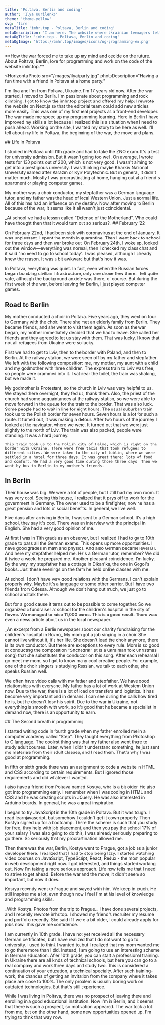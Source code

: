 ```yaml
---
title: 'Poltava, Berlin and coding'
author: 'Ilya Kurilenko'
theme: 'theme-yellow'
svg: 'fire'
metaTitle: 'imhr.top - Poltava, Berlin and coding'
metaDescription: 'I am here. The website where Ukrainian teenagers tells their stories.'
metaOgTitle: 'imhr.top - Poltava, Berlin and coding'
metaOgImage: 'https://imhr.top/images/icons/og-programming-en.png'
---
```


<Heading img="/images/ilya/heading.jpg" photoLeft />

<Medium>
  **How the war forced me to take up my mind and decide on the future. About Poltava, Berlin, love for programming and work on the code of the website imhr.top.**
</Medium>

<HorizontalPhoto
  src="/images/ilya/party.jpg"
  photoDescription="Having a fun time with a friend in Poltava at a home party."
>
  I'm Ilya and I'm from Poltava, Ukraine. I'm 17 years old now. After the war started, I moved to Berlin. I'm passionate about programming and rock climbing. I got to know the imhr.top project and offered my help: I rewrote the website on Next.js so that the editorial team could add new articles more easily. This was one of my first real projects as a front-end developer. The war made me speed up my programming learning. Here in Berlin I have improved my skills a lot because I realized this is a situation when I need to push ahead. Working on the site, I wanted my story to be here as well. I'll tell about my life in Poltava, the beginning of the war, the move and plans.
</HorizontalPhoto>

<Medium>
  ## Life in Poltava

  I studied in Poltava until 11th grade and had to take the ZNO exam. It's a test for university admission. But it wasn't going too well. On average, I wrote tests for 130 points out of 200, which is not very good. I wasn't aiming to get into a prestigious university. I was thinking maybe Kharkiv National University named after Karazin or Kyiv Polytechnic. But in general, it didn't matter much. Mostly I was procrastinating at home, hanging out at a friend's apartment or playing computer games. 

  My mother was a choir conductor, my stepfather was a German language tutor, and my father was the head of local Western Union. Just a normal life. All of this has had an influence on my destiny. Now, after moving to Berlin because of the war, it seems like it all wasn't just coincidental.

</Medium>

<Medium>
  <PhotoAndText src='/images/ilya/military.jpg'>
    _At school we had a lesson called "Defense of the Motherland". Who could have thought then that it would turn out so serious?_
  </PhotoAndText>
</Medium>

<Medium>
  ## February ‘22

  On February 22nd, I had been sick with coronavirus at the end of January. It was unpleasant. I spent the month in quarantine. Then I went back to school for three days and then war broke out. On February 24th, I woke up, looked out the window—everything was normal, then I checked my class chat and it said "no need to go to school today". I was pleased, although I already knew the reason. It was a bit awkward but that's how it was. 

  In Poltava, everything was quiet. In fact, even when the Russian forces began bombing civilian infrastructure, only one drone flew there. I felt quite safe, although the background anxiety was there, of course. But during the first week of the war, before leaving for Berlin, I just played computer games.

  ## Road to Berlin

  My mother conducted a choir in Poltava. Five years ago, they went on tour to Germany with the choir. There she met an elderly family from Berlin. They became friends, and she went to visit them again. As soon as the war began, my mother immediately decided that we had to leave. She called her friends and they agreed to let us stay with them. That was lucky. I know that not all refugees from Ukraine were so lucky.

  First we had to get to Lviv, then to the border with Poland, and then to Berlin. At the railway station, we were seen off by my father and stepfather. We left with the following composition: me, my mother, my aunt with a child and my godmother with three children. The express train to Lviv was free, so people were crammed into it. I sat near the toilet, the train was shaking, but we made it.

  My godmother is Protestant, so the church in Lviv was very helpful to us. We stayed there overnight, they fed us, thank them. Also, the priest of the church had some acquaintances at the railway station, so we were able to move forward in the queue for the train to the border. That was also luck. Some people had to wait in line for eight hours.
  <VerticalVideoAndText src="/video/ilya/lviv-poland.mp4" caption="Video from the phone from the trip to Lviv&nbsp;—&nbsp;the border with Poland" poster="/video/ilya/lviv-poland-poster.jpg">
    The usual suburban train took us to the Polish border for seven hours. Seven hours is a lot for such a route. It turned out, it was making a detour. After two hours of the journey I looked at the navigator, where we were. It turned out that we were just slightly to the north of Lviv. The train was also packed, people were standing. It was a hard journey.

    This train took us to the Polish city of Helme, which is right on the border with Ukraine. There were free taxis that took refugees to different cities. We were taken to the city of Lublin, where we were settled in a hotel for three days. It was great there: lots of food and comfort. We had a very good time during those three days. Then we went by bus to Berlin to my mother's friends.
  </VerticalVideoAndText>
</Medium>

<Medium>

## In Berlin

  Their house was big. We were a lot of people, but I still had my own room. It was very cool. Seeing this house, I realized that it pays off to work for the government in Germany. The owner used to be a firefighter, now he has a great pension and lots of social benefits. In general, we live well.

  Five days after arriving in Berlin, I was sent to a German school. It's a high school, they say it's cool. There was an interview with the principal in English. She had a very good opinion of me.

  At first I was in 11th grade as an observer, but I realized I had to go to 10th grade to pass all the German exams. This opens up more opportunities. I have good grades in math and physics. And also German became level B1. And here my stepfather helped me. He's a German tutor, remember? We did it twice a week, he prepared me. Another pleasant coincidence. I'm lucky. By the way, my stepfather has a cottage in Dikan'ka, the one in Gogol's books. Just these evenings on the farm he held online classes with me.

  At school, I don't have very good relations with the Germans. I can't explain properly why. Maybe it's a language or some other barrier. But I have two friends from Odessa. Although we don't hang out much, we just go to school and talk there.

  But for a good cause it turns out to be possible to come together. So we organized a fundraiser at school for the children's hospital in the city of Rovno. We managed to raise 11,000 euros. This is a good result. There was even a news article about us in the local newspaper.

</Medium>

<Medium>
  <PhotoAndText src='/images/ilya/newspaper.jpg'>
    _An excerpt from a Berlin newspaper about our charity fundraising for the children's hospital in Rovno_
  </PhotoAndText>
</Medium>

<Medium>
  My mom got a job singing in a choir. She cannot live without it, it's her life. She doesn't lead the choir anymore, there is its own conductor. But there are exceptions to every rule. Mom is so good at conducting the composition "Shchedrik" (it is a Ukrainian folk Christmas song) that she substitutes the conductor on this song. After each rehearsal I go meet my mom, so I got to know many cool creative people. For example, one of the choir singers is studying Russian, we talk to each other, she speaks Russian well.

  We often have video calls with my father and stepfather. We have good relationships with everyone. My father has a lot of work at Western Union now. Due to the war, there is a lot of load on transfers and logistics. It has become very important and in demand. I can see during the calls how tired he is, but he doesn't lose his spirit. Due to the war in Ukraine, not everything is smooth with work, so it's good that he became a specialist in demand now, there is an opportunity to earn.
</Medium>

<Medium>
  ## The Second breath in programming

  I started writing code in fourth grade when my father enrolled me in a computer academy called “Step”. They taught everything from Photoshop to C language. The coolest thing was that my father also went there to study adult courses. Later, when I didn't understand something, he just sent me materials from their adult classes, and I read them. That's why I was good at programming.

  In fifth or sixth grade there was an assignment to code a website in HTML and CSS according to certain requirements. But I ignored those requirements and did whatever I wanted.

  I also have a friend from Poltava named Kostya, who is a bit older. He also got into programming early. I remember when I was coding in HTML and CSS and he was creating scripts in JQuery. He was also interested in Arduino boards. In general, he was a great inspiration.

  I began to try JavaScript in the 10th grade in Poltava. But it was tough. I read learnjavascript, but somehow I couldn't get it down properly. Then Kostya signed up for a bootcamp. There the scheme is such that you study for free, they help with job placement, and then you pay the school 17% of your salary. I was also going to do this, I was already seriously preparing to go there. So seriously that my procrastination allowed me.

  Then there was the war, Berlin, Kostya went to Prague, got a job as a junior developer there. I realized that I had to stop being lazy. I started watching video courses on JavaScript, TypeScript, React, Redux - the most popular in web development right now. I got interested, and things started working out. Now I'm taking a more serious approach. Life now tells me that I need to strive to get ahead. Before the war and the move, it didn't seem so important, but now it does.

  Kostya recently went to Prague and stayed with him. We keep in touch. He still inspires me a lot, even though now I feel I'm at his level of knowledge and programming skills.
</Medium>

<Medium>
  <PhotoAndText src='/images/ilya/with-kostya.jpg'>
    _With Kostya. Photos from the trip to Prague._
  </PhotoAndText>
</Medium>

<Medium>
  I have done several projects, and I recently rewrote imhr.top. I showed my friend's recruiter my resume and portfolio recently. She said if I were a bit older, I could already apply for jobs now. This gave me confidence.

  I am currently in 10th grade. I have not yet received all the necessary German certificates, but I have realized that I do not want to go to university. I used to think I wanted to, but I realized that my mom wanted me to go there more than I did. Instead, I am going to use an interesting scheme in German education. After 10th grade, you can start a professional training. In Ukraine there are all kinds of technical schools, but here you can go to a real company and work three days and study two. This is considered a continuation of your education, a technical specialty. After such training-work, the chances of getting an invitation from the company where it takes place are close to 100%. The only problem is usually boring work on outdated technologies. But that's still experience.

  While I was living in Poltava, there was no prospect of leaving there and enrolling in a good educational institution. Now I'm in Berlin, and it seems that there is such a prospect, so motivation appeared. The war took a lot from me, but on the other hand, some new opportunities opened up. I'm trying to think that way now.
</Medium>